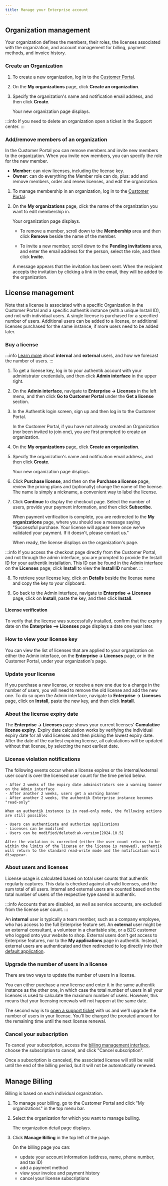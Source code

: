 ```yaml
---
title: Manage your Enterprise account
---
```


## Organization management

Your organization defines the members, their roles, the licenses associated with the organization, and account management for billing, payment methods, and invoice history.

### Create an Organization

1. To create a new organization, log in to the [Customer Portal](./get-started.md#access-enterprise).

2. On the **My organizations** page, click **Create an organization**.

3. Specify the organization's name and notification email address, and then click **Create**.

    Your new organization page displays.

:::info
If you need to delete an organization open a ticket in the Support center.
:::

### Add/remove members of an organization

In the Customer Portal you can remove members and invite new members to the organization. When you invite new members, you can specify the role for the new member.

- **Member**: can view licenses, including the license key.
- **Owner**: can do everything the Member role can do, plus: add and remove members, order and renew licenses, and edit the organization.

1. To manage membership in an organization, log in to the [Customer Portal](./get-started.md#access-enterprise).

2. On the **My organizations** page, click the name of the organization you want to edit membership in.

    Your organization page displays.
    - To remove a member, scroll down to the **Membership** area and then click **Remove** beside the name of the member.

    - To invite a new member, scroll down to the **Pending invitations** area, and enter the email address for the person, select the role, and then click **Invite**.

    A message appears that the invitation has been sent. When the recipient accepts the invitation by clicking a link in the email, they will be added to the organization.

## License management

Note that a license is associated with a specific Organization in the Customer Portal and a specific authentik instance (with a unique Install ID), and not with individual users. A single license is purchased for a specified number of users. Additional users can be added to a license, or additional licenses purchased for the same instance, if more users need to be added later.

### Buy a license

:::info
[Learn more](#about-users-and-licenses) about **internal** and **external** users, and how we forecast the number of users.
:::

1. To get a license key, log in to your authentik account with your administrator credentials, and then click **Admin interface** in the upper right.

2. On the **Admin interface**, navigate to **Enterprise → Licenses** in the left menu, and then click **Go to Customer Portal** under the **Get a license** section.

3. In the Authentik login screen, sign up and then log in to the Customer Portal.

    In the Customer Portal, if you have not already created an Organization (nor been invited to join one), you are first prompted to create an organization.

4. On the **My organizations** page, click **Create an organization**.

5. Specify the organization's name and notification email address, and then click **Create**.

    Your new organization page displays.

6. Click **Purchase license**, and then on the **Purchase a license** page, review the pricing plans and (optionally) change the name of the license. The name is simply a nickname, a convenient way to label the license.

7. Click **Continue** to display the checkout page. Select the number of users, provide your payment information, and then click **Subscribe**.

    When payment verification is complete, you are redirected to the **My organizations** page, where you should see a message saying "Successful purchase. Your license will appear here once we've validated your payment. If it doesn't, please contact us."

    When ready, the license displays on the organization's page.

:::info
If you access the checkout page directly from the Customer Portal, and not through the admin interface, you are prompted to provide the Install ID for your authentik installation. This ID can be found in the Admin interface on the **Licenses** page; click **Install** to view the **Install ID** number.
:::

8. To retrieve your license key, click on **Details** beside the license name and copy the key to your clipboard.

9. Go back to the Admin interface, navigate to **Enterprise -> Licenses** page, click on **Install**, paste the key, and then click **Install**.

#### License verification

To verify that the license was successfully installed, confirm that the expriry date on the **Enterprise --> Licenses** page displays a date one year later.

### How to view your license key

You can view the list of licenses that are applied to your organization on either the Admin interface, on the **Enterprise -> Licenses** page, or in the Customer Portal, under your organization's page.

### Update your license

If you purchase a new license, or receive a new one due to a change in the number of users, you will need to remove the old license and add the new one. To do so open the Admin interface, navigate to **Enterprise -> Licenses** page, click on **Install**, paste the new key, and then click **Install**.

### About the license expiry date

The **Enterprise -> Licenses** page shows your current licenses' **Cumulative license expiry**. Expiry date calculation works by verifying the individual expiry date for all valid licenses and then picking the lowest expiry date. After the date of the earliest expiring license, all calculations will be updated without that license, by selecting the next earliest date.

### License violation notifications

The following events occur when a license expires or the internal/external user count is over the licensed user count for the time period below.

    - After 2 weeks of the expiry date administrators see a warning banner on the Admin interface
    - After another 2 weeks, users get a warning banner
    - After another 2 weeks, the authentik Enterprise instance becomes "read-only"

    When an authentik instance is in read-only mode, the following actions are still possible:

    - Users can authenticate and authorize applications
    - Licenses can be modified
    - Users can be modified/deleted:ak-version[2024.10.5]

    After the violation is corrected (either the user count returns to be within the limits of the license or the license is renewed), authentik will return to the standard read-write mode and the notification will disappear.

### About users and licenses

License usage is calculated based on total user counts that authentik regularly captures. This data is checked against all valid licenses, and the sum total of all users. Internal and external users are counted based on the total number of users of the respective type saved in authentik.

:::info
Accounts that are disabled, as well as service accounts, are excluded from the license user count.
:::

An **internal** user is typically a team member, such as a company employee, who has access to the full Enterprise feature set. An **external** user might be an external consultant, a volunteer in a charitable site, or a B2C customer who logged onto your website to shop. External users don't get access to Enterprise features, nor to the **My applications** page in authentik. Instead, external users are authenticated and then redirected to log directly into their [default application](../sys-mgmt/brands.md#external-user-settings).

### Upgrade the number of users in a license

There are two ways to update the number of users in a license.

You can either purchase a new license and enter it in the same authentik instance as the other one, in which case the total number of users in all your licenses is used to calculate the maximum number of users. However, this means that your licensing renewals will not happen at the same date.

The second way is to [open a support ticket](./entsupport.md) with us and we'll upgrade the number of users in your license. You'll be charged the prorated amount for the remaining time until the next license renewal.

### Cancel your subscription

To cancel your subscription, access the [billing management interface](#manage-billing), choose the subscription to cancel, and click "Cancel subscription".

Once a subscription is canceled, the associated license will still be valid until the end of the billing period, but it will not be automatically renewed.

## Manage Billing

Billing is based on each individual organization.

1. To manage your billing, go to the Customer Portal and click "My organizations" in the top menu bar.

2. Select the organization for which you want to manage bulling.

    The organization detail page displays.

3. Click **Manage Billing** in the top left of the page.

    On the billing page you can:
    - update your account information (address, name, phone number, and tax ID)
    - add a payment method
    - view your invoice and payment history
    - cancel your license subscriptions
